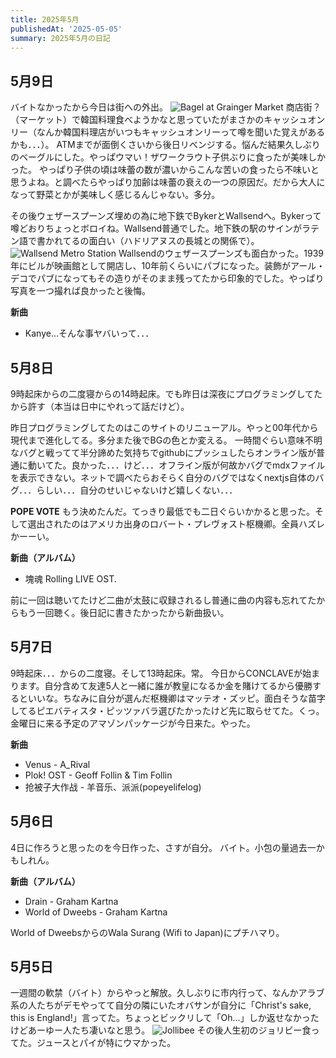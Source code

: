 ```yaml
---
title: 2025年5月
publishedAt: '2025-05-05'
summary: 2025年5月の日記
---
```


## 5月9日

バイトなかったから今日は街への外出。
<Image src="/20250509_143806.jpg" alt="Bagel at Grainger Market" width={200} height={200}/>
商店街？（マーケット）で韓国料理食べようかなと思っていたがまさかのキャッシュオンリー（なんか韓国料理店がいつもキャッシュオンリーって噂を聞いた覚えがあるかも．．．）。
ATMまでが面倒くさいから後日リベンジする。悩んだ結果久しぶりのベーグルにした。やっぱウマい！ザワークラウト子供ぶりに食ったが美味しかった。
やっぱり子供の頃は味蕾の数が濃いからこんな苦いの食ったら不味いと思うよね。と調べたらやっぱり加齢は味蕾の衰えの一つの原因だ。だから大人になって野菜とかが美味しく感じるんじゃない。多分。

その後ウェザースプーンズ埋めの為に地下鉄でBykerとWallsendへ。Bykerって噂どおりちょっとボロイね。Wallsend普通でした。地下鉄の駅のサインがラテン語で書かれてるの面白い（ハドリアヌスの長城との関係で）。
<Image src="/20250509_170457.jpg" alt="Wallsend Metro Station" width={200} height={200}/>
Wallsendのウェザースプーンズも面白かった。1939年にビルが映画館として開店し、10年前くらいにパブになった。装飾がアール・デコでパブになってもその造りがそのまま残ってたから印象的でした。やっぱり写真を一つ撮れば良かったと後悔。

**新曲**
* Kanye...そんな事ヤバいって．．．

## 5月8日

9時起床からの二度寝からの14時起床。でも昨日は深夜にプログラミングしてたから許す（本当は日中にやれって話だけど）。

昨日プログラミングしてたのはこのサイトのリニューアル。やっと00年代から現代まで進化してる。多分また後でBGの色とか変える。
一時間ぐらい意味不明なバグと戦ってて半分諦めた気持ちでgithubにプッシュしたらオンライン版が普通に動いてた。良かった．．．けど．．．オフライン版が何故かバグでmdxファイルを表示できない。ネットで調べたらおそらく自分のバグではなくnextjs自体のバグ．．．らしい．．．自分のせいじゃないけど嬉しくない．．．

**POPE VOTE**
もう決めたんだ。てっきり最低でも二日ぐらいかかると思った。そして選出されたのはアメリカ出身のロバート・プレヴォスト枢機卿。全員ハズレかーーい。

**新曲（アルバム）**
* 塊魂 Rolling LIVE OST. 

前に一回は聴いてたけど二曲が太鼓に収録されるし普通に曲の内容も忘れてたからもう一回聴く。後日記に書きたかったから新曲扱い。

## 5月7日

9時起床．．．からの二度寝。そして13時起床。常。
今日からCONCLAVEが始まります。自分含めて友達5人と一緒に誰が教皇になるか金を賭けてるから優勝するといいな。ちなみに自分が選んだ枢機卿はマッテオ・ズッピ。面白そうな苗字してるピエバティスタ・ピッツァバラ選びたかったけど先に取らせてた。くっ。
金曜日に来る予定のアマゾンパッケージが今日来た。やった。

**新曲**
* Venus - A_Rival
* Plok! OST - Geoff Follin & Tim Follin
* 抢被子大作战 - 羊音乐、派派(popeyelifelog)

## 5月6日

4日に作ろうと思ったのを今日作った、さすが自分。
バイト。小包の量過去一かもしれん。

**新曲（アルバム）**
* Drain - Graham Kartna
* World of Dweebs - Graham Kartna

World of DweebsからのWala Surang (Wifi to Japan)にプチハマり。

## 5月5日

一週間の軟禁（バイト）からやっと解放。久しぶりに市内行って、なんかアラブ系の人たちがデモやってて自分の隣にいたオバサンが自分に「Christ's sake, this is England!」言ってた。ちょっとビックリして「Oh...」しか返せなかったけどあーゆー人たち凄いなと思う。
<Image src="/20250505_135755.jpg" alt="Jollibee" width={200} height={200}/>
その後人生初のジョリビー食ってた。ジュースとパイが特にウマかった。
